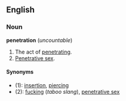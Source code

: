 ==English==
===Noun===
'''penetration''' (''uncountable'')

#The act of [[penetrate|penetrating]].
#[[Penetrative sex]].

====Synonyms====
*(1): [[insertion]], [[piercing]] <!--are these true synonyms?-->
*(2): [[fucking]] (''taboo slang''), [[penetrative sex]]